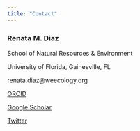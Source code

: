 ```yaml
---
title: "Contact"
---
```


### Renata M. Diaz

School of Natural Resources & Environment

University of Florida, Gainesville, FL

renata.diaz@weecology.org

[ORCID](https://orcid.org/0000-0003-0803-4734)

[Google Scholar](https://scholar.google.com/citations?user=VLMBR7YAAAAJ&hl=en)

[Twitter](https://www.twitter.com/diaz_renm)

